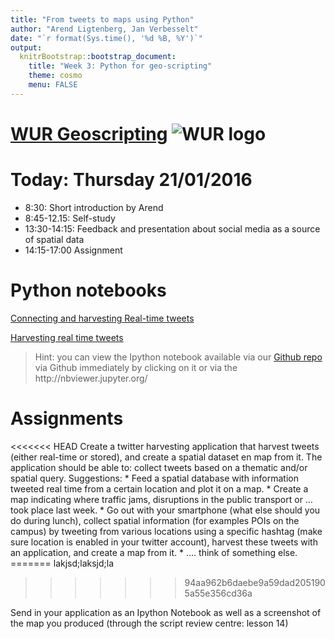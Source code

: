 ```yaml
---
title: "From tweets to maps using Python"
author: "Arend Ligtenberg, Jan Verbesselt"
date: "`r format(Sys.time(), '%d %B, %Y')`"
output:
  knitrBootstrap::bootstrap_document:
    title: "Week 3: Python for geo-scripting"
    theme: cosmo
    menu: FALSE
---
```


# [WUR Geoscripting](https://geoscripting-wur.github.io/) ![WUR logo](http://www.wageningenur.nl/upload/f9a0b5f2-15c5-4b84-9e14-20ef02f5e265_wur-logo.png)


# Today: Thursday 21/01/2016

* 8:30: Short introduction by Arend
* 8:45-12.15: Self-study
* 13:30-14:15: Feedback and presentation about social media as a source of spatial data
* 14:15-17:00 Assignment

# Python notebooks

[Connecting and harvesting Real-time tweets](http://nbviewer.jupyter.org/github/GeoScripting-WUR/PythonWeek/blob/gh-pages/ConnectingandharvestingtweetswithPython.ipynb)

[Harvesting real time tweets](http://nbviewer.jupyter.org/github/GeoScripting-WUR/PythonWeek/blob/gh-pages/HarvestingRealTimeTweets.ipynb)

> Hint: you can view the Ipython notebook available via our [Github repo](http://geoscripting-wur.github.io/PythonWeek/) via Github immediately by clicking on it or via the http://nbviewer.jupyter.org/

# Assignments

<<<<<<< HEAD
Create a twitter harvesting application that harvest tweets (either real-time or stored), and create a spatial dataset en map from it. The application should be able to: collect tweets based on a thematic and/or spatial query. Suggestions:
* Feed a spatial database with information tweeted real time from a certain location and plot it on a map.
* Create a map indicating where traffic jams, disruptions in the public transport or ... took place last week.
* Go out with your smartphone (what else should you do during lunch), collect spatial information (for examples POIs on the campus) by tweeting from various locations using a specific hashtag (make sure location is enabled in your twitter account), harvest these tweets with an application, and create a map from it.
* .... think of something else.
=======
lakjsd;laksjd;la

>>>>>>> 94aa962b6daebe9a59dad2051905a55e356cd36a

Send in your application as an Ipython Notebook as well as a screenshot of the map you produced (through the script review centre: lesson 14)






